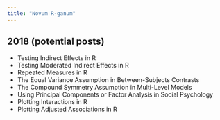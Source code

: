 ```yaml
---
title: "Novum R-ganum"
---
```


## 2018 (potential posts)
* Testing Indirect Effects in R
* Testing Moderated Indirect Effects in R
* Repeated Measures in R
* The Equal Variance Assumption in Between-Subjects Contrasts
* The Compound Symmetry Assumption in Multi-Level Models
* Using Principal Components or Factor Analysis in Social Psychology
* Plotting Interactions in R
* Plotting Adjusted Associations in R

